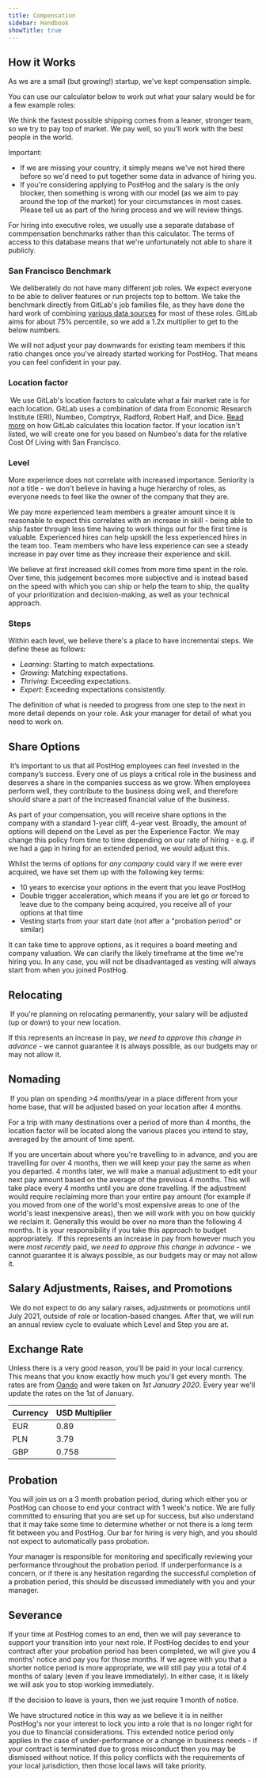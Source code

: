 ```yaml
---
title: Compensation
sidebar: Handbook
showTitle: true
---
```


## How it Works

As we are a small (but growing!) startup, we've kept compensation simple.

You can use our calculator below to work out what your salary would be for a few example roles:

<CompensationCalculator />

We think the fastest possible shipping comes from a leaner, stronger team, so we try to pay top of market. We pay well, so you'll work with the best people in the world.

Important:

-   If we are missing your country, it simply means we've not hired there before so we'd need to put together some data in advance of hiring you.
-   If you're considering applying to PostHog and the salary is the only blocker, then something is wrong with our model (as we aim to pay around the top of the market) for your circumstances in most cases. Please tell us as part of the hiring process and we will review things.

For hiring into executive roles, we usually use a separate database of commpensation benchmarks rather than this calculator. The terms of access to this database means that we're unfortunately not able to share it publicly.

### San Francisco Benchmark

​
We deliberately do not have many different job roles. We expect everyone to be able to deliver features or run projects top to bottom. We take the benchmark directly from GitLab's job families file, as they have done the hard work of combining [various data sources](https://about.gitlab.com/handbook/total-rewards/compensation/compensation-calculator/#sf-benchmark) for most of these roles. GitLab aims for about 75% percentile, so we add a 1.2x multiplier to get to the below numbers.

We will not adjust your pay downwards for existing team members if this ratio changes once you've already started working for PostHog. That means you can feel confident in your pay.

### Location factor

​
We use GitLab's location factors to calculate what a fair market rate is for each location. GitLab uses a combination of data from Economic Research Institute (ERI), Numbeo, Comptryx, Radford, Robert Half, and Dice. [Read more](https://about.gitlab.com/handbook/total-rewards/compensation/compensation-calculator/#calculating-location-factors) on how GitLab calculates this location factor. If your location isn't listed, we will create one for you based on Numbeo's data for the relative Cost Of Living with San Francisco.
​

### Level

More experience does not correlate with increased importance. Seniority is _not_ a title - we don't believe in having a huge hierarchy of roles, as everyone needs to feel like the owner of the company that they are.

We pay more experienced team members a greater amount since it is reasonable to expect this correlates with an increase in skill - being able to ship faster through less time having to work things out for the first time is valuable. Experienced hires can help upskill the less experienced hires in the team too. Team members who have less experience can see a steady increase in pay over time as they increase their experience and skill.

We believe at first increased skill comes from more time spent in the role. Over time, this judgement becomes more subjective and is instead based on the speed with which you can ship or help the team to ship, the quality of your prioritization and decision-making, as well as your technical approach.

### Steps

Within each level, we believe there's a place to have incremental steps. We define these as follows:

-   _Learning_: Starting to match expectations.
-   _Growing_: Matching expectations.
-   _Thriving_: Exceeding expectations.
-   _Expert_: Exceeding expectations consistently.

The definition of what is needed to progress from one step to the next in more detail depends on your role. Ask your manager for detail of what you need to work on.

## Share Options

​
It’s important to us that all PostHog employees can feel invested in the company’s success. Every one of us plays a critical role in the business and deserves a share in the companies success as we grow. When employees perform well, they contribute to the business doing well, and therefore should share a part of the increased financial value of the business.

As part of your compensation, you will receive share options in the company with a standard 1-year cliff, 4-year vest. Broadly, the amount of options will depend on the Level as per the Experience Factor. We may change this policy from time to time depending on our rate of hiring - e.g. if we had a gap in hiring for an extended period, we would adjust this.

Whilst the terms of options for _any company_ could vary if we were ever acquired, we have set them up with the following key terms:

-   10 years to exercise your options in the event that you leave PostHog
-   Double trigger acceleration, which means if you are let go or forced to leave due to the company being acquired, you receive all of your options at that time
-   Vesting starts from your start date (not after a "probation period" or similar)

It can take time to approve options, as it requires a board meeting and company valuation. We can clarify the likely timeframe at the time we're hiring you. In any case, you will not be disadvantaged as vesting will always start from when you joined PostHog.

## Relocating

​
If you're planning on relocating permanently, your salary will be adjusted (up or down) to your new location.

If this represents an increase in pay, _we need to approve this change in advance_ - we cannot guarantee it is always possible, as our budgets may or may not allow it.
​

## Nomading

​
If you plan on spending >4 months/year in a place different from your home base, that will be adjusted based on your location after 4 months.

For a trip with many destinations over a period of more than 4 months, the location factor will be located along the various places you intend to stay, averaged by the amount of time spent.

If you are uncertain about where you're travelling to in advance, and you are travelling for over 4 months, then we will keep your pay the same as when you departed. 4 months later, we will make a manual adjustment to edit your next pay amount based on the average of the previous 4 months. This will take place every 4 months until you are done travelling. If the adjustment would require reclaiming more than your entire pay amount (for example if you moved from one of the world's most expensive areas to one of the world's least inexpensive areas), then we will work with you on how quickly we reclaim it. Generally this would be over no more than the following 4 months. It is your responsibility if you take this approach to budget appropriately.
​
If this represents an increase in pay from however much you were _most recently_ paid, _we need to approve this change in advance_ - we cannot guarantee it is always possible, as our budgets may or may not allow it.

## Salary Adjustments, Raises, and Promotions

​
We do not expect to do any salary raises, adjustments or promotions until July 2021, outside of role or location-based changes. After that, we will run an annual review cycle to evaluate which Level and Step you are at.

## Exchange Rate

Unless there is a very good reason, you'll be paid in your local currency. This means that you know exactly how much you'll get every month. The rates are from [Oando](https://www1.oanda.com/currency/converter/) and were taken on _1st January 2020_. Every year we'll update the rates on the 1st of January.

| Currency | USD Multiplier |
| -------- | -------------- |
| EUR      | 0.89           |
| PLN      | 3.79           |
| GBP      | 0.758          |

## Probation

You will join us on a 3 month probation period, during which either you or PostHog can choose to end your contract with 1 week's notice. We are fully committed to ensuring that you are set up for success, but also understand that it may take some time to determine whether or not there is a long term fit between you and PostHog. Our bar for hiring is very high, and you should not expect to automatically pass probation.

Your manager is responsible for monitoring and specifically reviewing your performance throughout the probation period. If underperformance is a concern, or if there is any hesitation regarding the successful completion of a probation period, this should be discussed immediately with you and your manager.

## Severance

If your time at PostHog comes to an end, then we will pay severance to support your transition into your next role. If PostHog decides to end your contract after your probation period has been completed, we will give you 4 months' notice and pay you for those months. If we agree with you that a shorter notice period is more appropriate, we will still pay you a total of 4 months of salary (even if you leave immediately). In either case, it is likely we will ask you to stop working immediately.

If the decision to leave is yours, then we just require 1 month of notice.

We have structured notice in this way as we believe it is in neither PostHog's nor your interest to lock you into a role that is no longer right for you due to financial considerations. This extended notice period only applies in the case of under-performance or a change in business needs - if your contract is terminated due to gross misconduct then you may be dismissed without notice. If this policy conflicts with the requirements of your local jurisdiction, then those local laws will take priority.
